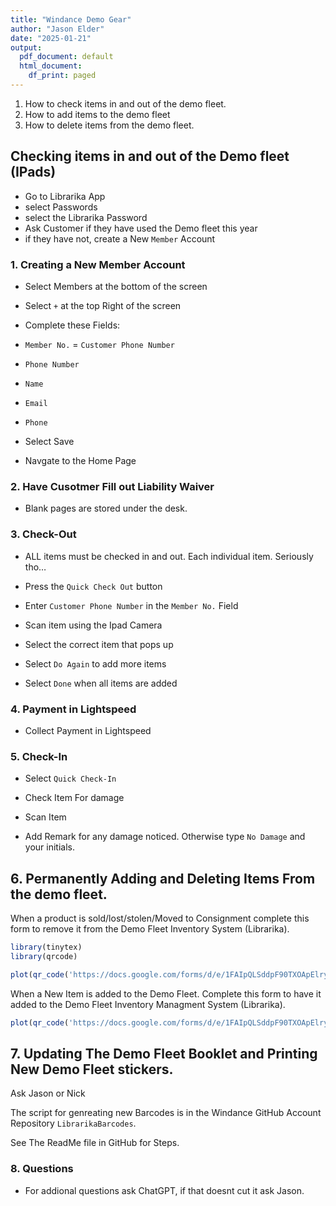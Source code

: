 ```yaml
---
title: "Windance Demo Gear"
author: "Jason Elder"
date: "2025-01-21"
output:
  pdf_document: default
  html_document:
    df_print: paged
---
```


1.  How to check items in and out of the demo fleet.
2.  How to add items to the demo fleet
3.  How to delete items from the demo fleet.

## Checking items in and out of the Demo fleet (IPads)

-   Go to Librarika App
-   select Passwords
-   select the Librarika Password
-   Ask Customer if they have used the Demo fleet this year
-   if they have not, create a New `Member` Account

### 1. Creating a New Member Account

-   Select Members at the bottom of the screen
-   Select `+` at the top Right of the screen
-   Complete these Fields: 
- `Member No.` = `Customer Phone Number`
- `Phone Number` 
- `Name`
- `Email`
- `Phone`

-   Select Save
-   Navgate to the Home Page

### 2. Have Cusotmer Fill out Liability Waiver

- Blank pages are stored under the desk. 

### 3. Check-Out

-   ALL items must be checked in and out. Each individual item. Seriously tho...

-   Press the `Quick Check Out` button

-   Enter `Customer Phone Number` in the `Member No.` Field

-   Scan item using the Ipad Camera

-   Select the correct item that pops up

-   Select `Do Again` to add more items

-   Select `Done` when all items are added

### 4. Payment in Lightspeed

- Collect Payment in Lightspeed


### 5. Check-In

-   Select `Quick Check-In`

-   Check Item For damage

-   Scan Item

-   Add Remark for any damage noticed. Otherwise type `No Damage` and your initials.

## 6. Permanently Adding and Deleting Items From the demo fleet.

When a product is sold/lost/stolen/Moved to Consignment complete this form to remove it from the Demo Fleet Inventory System (Librarika).

```r
library(tinytex)
library(qrcode)

plot(qr_code('https://docs.google.com/forms/d/e/1FAIpQLSddpF90TXOApElrylcqBXn94vBJvAAdQsdwZ03dcEXqjBl4Lw/viewform'))

```

When a New Item is added to the Demo Fleet. Complete this form to have it added to the Demo Fleet Inventory Managment System (Librarika).

```r

plot(qr_code('https://docs.google.com/forms/d/e/1FAIpQLSddpF90TXOApElrylcqBXn94vBJvAAdQsdwZ03dcEXqjBl4Lw/viewform'))

```

## 7. Updating The Demo Fleet Booklet and Printing New Demo Fleet stickers.

Ask Jason or Nick

The script for genreating new Barcodes is in the Windance GitHub Account Repository `LibrarikaBarcodes`.

See The ReadMe file in GitHub for Steps.

### 8. Questions

-   For addional questions ask ChatGPT, if that doesnt cut it ask Jason.
